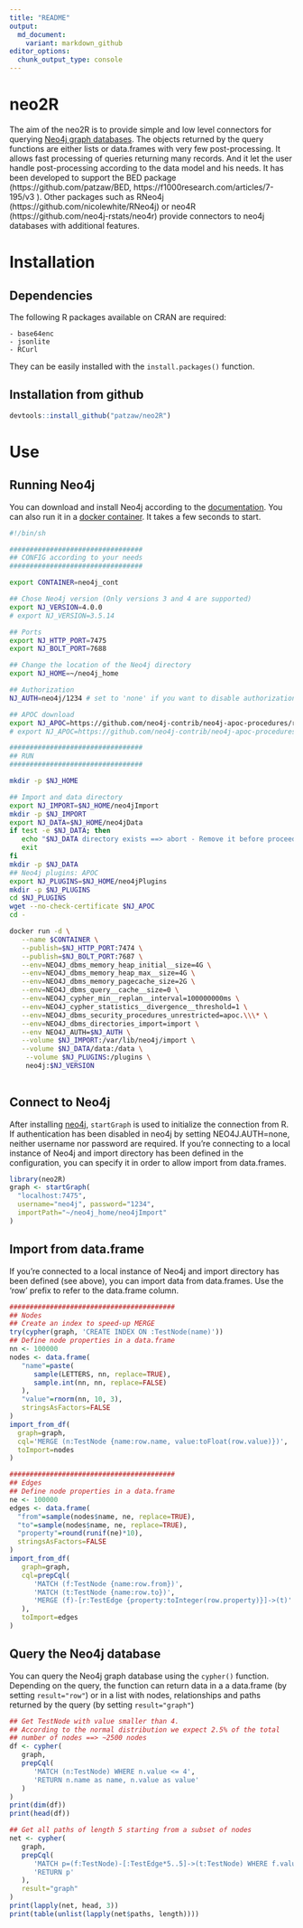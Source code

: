 ```yaml
---
title: "README"
output:
  md_document:
    variant: markdown_github
editor_options: 
  chunk_output_type: console
---
```


<!----------------------------------------------------------------------------->
<!----------------------------------------------------------------------------->
# neo2R

The aim of the neo2R is to provide simple and low level connectors
for querying [Neo4j graph databases](https://neo4j.com/).
The objects returned by the query functions are either lists or data.frames
with very few post-processing.
It allows fast processing of queries returning many records.
And it let the user handle post-processing according to the data model
and his needs.
It has been developed to support the BED package (https://github.com/patzaw/BED,
https://f1000research.com/articles/7-195/v3 ).
Other packages such as RNeo4j (https://github.com/nicolewhite/RNeo4j) or
neo4R (https://github.com/neo4j-rstats/neo4r) provide connectors to neo4j
databases with additional features.

<!----------------------------------------------------------------------------->
<!----------------------------------------------------------------------------->
# Installation

<!------------------------->
## Dependencies

The following R packages available on CRAN are required:

    - base64enc
    - jsonlite
    - RCurl
    
They can be easily installed with the `install.packages()` function.

<!------------------------->
## Installation from github

```r
devtools::install_github("patzaw/neo2R")
```

<!----------------------------------------------------------------------------->
<!----------------------------------------------------------------------------->
# Use

<!------------------------->
## Running Neo4j

You can download and install Neo4j according to
the [documentation](https://neo4j.com/docs/getting-started/current/get-started-with-neo4j/#_installing_neo4j).
You can also run it in
a [docker container](https://neo4j.com/docs/operations-manual/current/docker/).
It takes a few seconds to start.

```sh
#!/bin/sh

#################################
## CONFIG according to your needs
#################################

export CONTAINER=neo4j_cont

## Chose Neo4j version (Only versions 3 and 4 are supported)
export NJ_VERSION=4.0.0
# export NJ_VERSION=3.5.14

## Ports
export NJ_HTTP_PORT=7475
export NJ_BOLT_PORT=7688

## Change the location of the Neo4j directory
export NJ_HOME=~/neo4j_home

## Authorization
NJ_AUTH=neo4j/1234 # set to 'none' if you want to disable authorization

## APOC download
export NJ_APOC=https://github.com/neo4j-contrib/neo4j-apoc-procedures/releases/download/4.0.0.2/apoc-4.0.0.2-all.jar
# export NJ_APOC=https://github.com/neo4j-contrib/neo4j-apoc-procedures/releases/download/3.5.0.7/apoc-3.5.0.7-all.jar

#################################
## RUN
#################################

mkdir -p $NJ_HOME

## Import and data directory
export NJ_IMPORT=$NJ_HOME/neo4jImport
mkdir -p $NJ_IMPORT
export NJ_DATA=$NJ_HOME/neo4jData
if test -e $NJ_DATA; then
   echo "$NJ_DATA directory exists ==> abort - Remove it before proceeding" >&2
   exit
fi
mkdir -p $NJ_DATA
## Neo4j plugins: APOC
export NJ_PLUGINS=$NJ_HOME/neo4jPlugins
mkdir -p $NJ_PLUGINS
cd $NJ_PLUGINS
wget --no-check-certificate $NJ_APOC
cd -

docker run -d \
   --name $CONTAINER \
   --publish=$NJ_HTTP_PORT:7474 \
   --publish=$NJ_BOLT_PORT:7687 \
   --env=NEO4J_dbms_memory_heap_initial__size=4G \
   --env=NEO4J_dbms_memory_heap_max__size=4G \
   --env=NEO4J_dbms_memory_pagecache_size=2G \
   --env=NEO4J_dbms_query__cache__size=0 \
   --env=NEO4J_cypher_min__replan__interval=100000000ms \
   --env=NEO4J_cypher_statistics__divergence__threshold=1 \
   --env=NEO4J_dbms_security_procedures_unrestricted=apoc.\\\* \
   --env=NEO4J_dbms_directories_import=import \
   --env NEO4J_AUTH=$NJ_AUTH \
   --volume $NJ_IMPORT:/var/lib/neo4j/import \
   --volume $NJ_DATA/data:/data \
	--volume $NJ_PLUGINS:/plugins \
	neo4j:$NJ_VERSION
	
```

<!------------------------->
## Connect to Neo4j

After installing [neo4j](https://neo4j.com/),
`startGraph` is used to initialize the connection from R.
If authentication has been disabled in neo4j by setting NEO4J.AUTH=none,
neither username nor password are required.
If you're connecting to a local instance of Neo4j and import directory has
been defined in the configuration, you can specify it in order to allow
import from data.frames.

```r
library(neo2R)
graph <- startGraph(
  "localhost:7475",
  username="neo4j", password="1234",
  importPath="~/neo4j_home/neo4jImport"
)
```

<!------------------------->
## Import from data.frame

If you're connected to a local instance of Neo4j and import directory has
been defined (see above), you can import data from data.frames.
Use the 'row' prefix to refer to the data.frame column.

```r
#########################################
## Nodes
## Create an index to speed-up MERGE
try(cypher(graph, 'CREATE INDEX ON :TestNode(name)'))
## Define node properties in a data.frame
nn <- 100000
nodes <- data.frame(
   "name"=paste(
      sample(LETTERS, nn, replace=TRUE),
      sample.int(nn, nn, replace=FALSE)
   ),
   "value"=rnorm(nn, 10, 3),
   stringsAsFactors=FALSE
)
import_from_df(
  graph=graph,
  cql='MERGE (n:TestNode {name:row.name, value:toFloat(row.value)})',
  toImport=nodes
)

#########################################
## Edges
## Define node properties in a data.frame
ne <- 100000
edges <- data.frame(
  "from"=sample(nodes$name, ne, replace=TRUE),
  "to"=sample(nodes$name, ne, replace=TRUE),
  "property"=round(runif(ne)*10),
  stringsAsFactors=FALSE
)
import_from_df(
   graph=graph,
   cql=prepCql(
      'MATCH (f:TestNode {name:row.from})',
      'MATCH (t:TestNode {name:row.to})',
      'MERGE (f)-[r:TestEdge {property:toInteger(row.property)}]->(t)'
   ),
   toImport=edges
)
```

<!------------------------->
## Query the Neo4j database

You can query the Neo4j graph database using the `cypher()` function.
Depending on the query, the function can return data in a a data.frame
(by setting `result="row"`) or in a list with nodes, relationships and paths
returned by the query (by setting `result="graph"`)

```r
## Get TestNode with value smaller than 4.
## According to the normal distribution we expect 2.5% of the total
## number of nodes ==> ~2500 nodes
df <- cypher(
   graph,
   prepCql(
      'MATCH (n:TestNode) WHERE n.value <= 4',
      'RETURN n.name as name, n.value as value'
   )
)
print(dim(df))
print(head(df))

## Get all paths of length 5 starting from a subset of nodes 
net <- cypher(
   graph,
   prepCql(
      'MATCH p=(f:TestNode)-[:TestEdge*5..5]->(t:TestNode) WHERE f.value < 3',
      'RETURN p'
   ),
   result="graph"
)
print(lapply(net, head, 3))
print(table(unlist(lapply(net$paths, length))))
```

